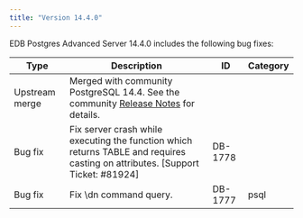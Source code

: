 ```yaml
---
title: "Version 14.4.0"
---
```


EDB Postgres Advanced Server 14.4.0 includes the following bug fixes:

| Type           | Description                                                                                                                          | ID      | Category              |
| -------------- | -------------------------------------------------------------------------------------------------------------------------------------| ------- | --------------------- |
| Upstream merge | Merged with community PostgreSQL 14.4. See the community [Release Notes](https://www.postgresql.org/docs/release/14.4/) for details. |         |                       |
| Bug fix        | Fix server crash while executing the function which returns TABLE and requires casting on attributes. [Support Ticket: #81924]       | DB-1778 |                       |
| Bug fix        | Fix \dn command query.                                                                                                               | DB-1777 | psql                  |


